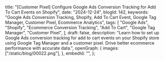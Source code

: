  title:
    "[Customer Pixel] Configure Google Ads Conversion Tracking for Add To Cart Events on Shopify",
  date: "2024-12-24",
  blogId: 142,
  keywords:
    "Google Ads Conversion Tracking, Shopify, Add To Cart Event, Google Tag Manager, Customer Pixel, Ecommerce Analytics",
  tags: [
    "Google Ads",
    "Shopify",
    "Ecommerce Conversion Tracking",
    "Add To Cart",
    "Google Tag Manager",
    "Customer Pixel",
  ],
  draft: false,
  description:
    "Learn how to set up Google Ads conversion tracking for add to cart events on your Shopify store using Google Tag Manager and a customer pixel. Drive better ecommerce performance with accurate data.",
  openGraph: {
    images: ["/static/blog/00022.png"],
  },
  embedId: "",
};

<DataLayerCodeBlock fileName="add_to_cart.js" />
